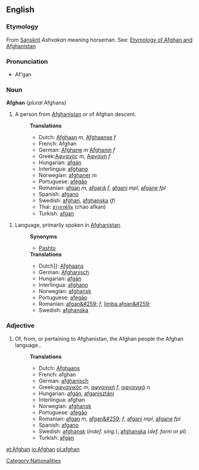{{see|afghan}}
==English==

===Etymology===
{{wikipedia}}

From  [[Sanskrit]] ''Ashvakan'' meaning horseman. See: [[w:List of country name etymologies|Etymology of Afghan and Afghanistan]]

===Pronunciation===
*Af'gan

===Noun===
'''Afghan'''  {''plural'' Afghans)
#A person from [[Afghanistan]] or of Afghan descent.
#:'''Translations'''
#:*Dutch:  [[Afghaan]] ''m'', [[Afghaanse]] ''f''
#:*French: Afghan
#:*German:  [[Afghane]] ''m'' [[Afghanin]] ''f''
#:*Greek:[[Αφγανός]] ''m'', [[Αφγανή]] ''f''
#:*Hungarian: [[afgán]]
#:*Interlingua: [[afghano]]
#:*Norwegian: [[afghaner]] ''m''
#:*Portuguese: [[afegão]] 
#:*Romanian: [[afgan]] ''m'', [[afganã]] ''f'', [[afgani]] ''mpl'', [[afgane]] ''fpl''
#:*Spanish: [[afgano]]
#:*Swedish: [[afghan]], [[afghanska]] (''f'')
#:*Thai: [[ชาวอาฟกัน]] (chao afkan)
#:*Turkish: [[afgan]]

#Language, primarily spoken in [[Afghanistan]].
#:'''Synonyms'''
#:*[[Pashto]]
#:'''Translations'''
#:*Dutch]]: [[Afghaans]]
#:*German: [[Afghanisch]]
#:*Hungarian: [[afgán]]
#:*Interlingua: [[afghano]]
#:*Norwegian: [[afghansk]]
#:*Portuguese: [[afegão]]
#:*Romanian: [[afgan&#259;]] ''f'', [[limba afgan&#259;]]
#:*Swedish: [[afghanska]]

===Adjective===
#Of, from, or pertaining to Afghanistan, the Afghan people the Afghan language.. 
#:'''Translations'''
#:*Dutch: [[Afghaans]]
#:*French: afghan
#:*German: [[afghanisch]]
#:*Greek:[[αφγανικός]] ''m'', [[αφγανική]] ''f'', [[αφγανικό]] ''n''
#:*Hungarian: [[afgán]], [[afganisztáni]]
#:*Interlingua: afghan
#:*Norwegian: [[afghansk]]
#:*Portuguese: [[afegão]] 
#:*Romanian: [[afgan]] ''m'', [[afgan&#259;]] ''f'', [[afgani]] ''mpl'', [[afgane]] ''fpl''
#:*Spanish: [[afgano]]
#:*Swedish: [[afghansk]] (''indef. sing.''), [[afghanska]] (''def. form'' or  ''pl'')
#:*Turkish: [[afgan]]

[[Category:Nationalities]]
[[et:Afghan]]
[[io:Afghan]]
[[pl:afghan]]